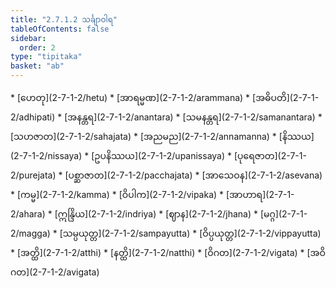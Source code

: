 ```yaml
---
title: "2.7.1.2 သင်္ချာဝါရ"
tableOfContents: false
sidebar:
  order: 2
type: "tipitaka"
basket: "ab"
---
```



<DynamicBreadcrumb />



<TableOfContents>
* [ဟေတု](2-7-1-2/hetu)
* [အာရမ္မဏ](2-7-1-2/arammana)
* [အဓိပတိ](2-7-1-2/adhipati)
* [အနန္တရ](2-7-1-2/anantara)
* [သမနန္တရ](2-7-1-2/samanantara)
* [သဟဇာတ](2-7-1-2/sahajata)
* [အညမည](2-7-1-2/annamanna)
* [နိဿယ](2-7-1-2/nissaya)
* [ဥပနိဿယ](2-7-1-2/upanissaya)
* [ပုရေဇာတ](2-7-1-2/purejata)
* [ပစ္ဆာဇာတ](2-7-1-2/pacchajata)
* [အာသေဝန](2-7-1-2/asevana)
* [ကမ္မ](2-7-1-2/kamma)
* [ဝိပါက](2-7-1-2/vipaka)
* [အာဟာရ](2-7-1-2/ahara)
* [ဣန္ဒြိယ](2-7-1-2/indriya)
* [ဈာန](2-7-1-2/jhana)
* [မဂ္ဂ](2-7-1-2/magga)
* [သမ္ပယုတ္တ](2-7-1-2/sampayutta)
* [ဝိပ္ပယုတ္တ](2-7-1-2/vippayutta)
* [အတ္ထိ](2-7-1-2/atthi)
* [နတ္ထိ](2-7-1-2/natthi)
* [ဝိဂတ](2-7-1-2/vigata)
* [အဝိဂတ](2-7-1-2/avigata)
</TableOfContents>